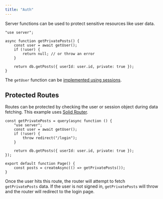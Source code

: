 ```yaml
---
title: "Auth"
---
```


Server functions can be used to protect sensitive resources like user data.

```tsx
"use server";

async function getPrivatePosts() {
	const user = await getUser();
	if (!user) {
		return null; // or throw an error
	}

	return db.getPosts({ userId: user.id, private: true });
}
```

The `getUser` function can be [implemented using sessions](/solid-start/advanced/session).

## Protected Routes

Routes can be protected by checking the user or session object during data fetching.
This example uses [Solid Router](/solid-router).

```tsx
const getPrivatePosts = query(async function () {
	"use server";
	const user = await getUser();
	if (!user) {
		throw redirect("/login");
	}

	return db.getPosts({ userId: user.id, private: true });
});

export default function Page() {
	const posts = createAsync(() => getPrivatePosts());
}
```

Once the user hits this route, the router will attempt to fetch `getPrivatePosts` data.
If the user is not signed in, `getPrivatePosts` will throw and the router will redirect to the login page.
